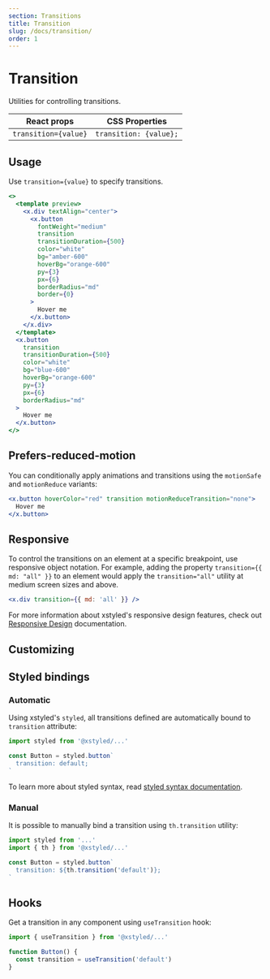 ```yaml
---
section: Transitions
title: Transition
slug: /docs/transition/
order: 1
---
```


# Transition

Utilities for controlling transitions.

<carbon-ad />

| React props          | CSS Properties         |
| -------------------- | ---------------------- |
| `transition={value}` | `transition: {value};` |

## Usage

Use `transition={value}` to specify transitions.

```jsx preview color=amber
<>
  <template preview>
    <x.div textAlign="center">
      <x.button
        fontWeight="medium"
        transition
        transitionDuration={500}
        color="white"
        bg="amber-600"
        hoverBg="orange-600"
        py={3}
        px={6}
        borderRadius="md"
        border={0}
      >
        Hover me
      </x.button>
    </x.div>
  </template>
  <x.button
    transition
    transitionDuration={500}
    color="white"
    bg="blue-600"
    hoverBg="orange-600"
    py={3}
    px={6}
    borderRadius="md"
  >
    Hover me
  </x.button>
</>
```

## Prefers-reduced-motion

You can conditionally apply animations and transitions using the `motionSafe` and `motionReduce` variants:

```jsx
<x.button hoverColor="red" transition motionReduceTransition="none">
  Hover me
</x.button>
```

## Responsive

To control the transitions on an element at a specific breakpoint, use responsive object notation. For example, adding the property `transition={{ md: "all" }}` to an element would apply the `transition="all"` utility at medium screen sizes and above.

```jsx
<x.div transition={{ md: 'all' }} />
```

For more information about xstyled's responsive design features, check out [Responsive Design](/docs/responsive-design/) documentation.

## Customizing


<CustomizeTransitions />

## Styled bindings

### Automatic

Using xstyled's `styled`, all transitions defined are automatically bound to `transition` attribute:

```js
import styled from '@xstyled/...'

const Button = styled.button`
  transition: default;
`
```

To learn more about styled syntax, read [styled syntax documentation](/docs/magic-styled-components/).

### Manual

It is possible to manually bind a transition using `th.transition` utility:

```js
import styled from '...'
import { th } from '@xstyled/...'

const Button = styled.button`
  transition: ${th.transition('default')};
`
```

## Hooks

Get a transition in any component using `useTransition` hook:

```js
import { useTransition } from '@xstyled/...'

function Button() {
  const transition = useTransition('default')
}
```

